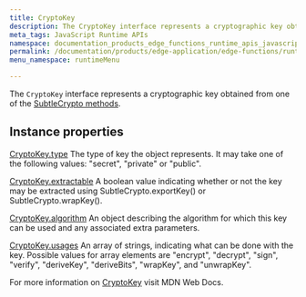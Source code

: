 ```yaml
---
title: CryptoKey
description: The CryptoKey interface represents a cryptographic key obtained from one of the SubleCrypto methods.
meta_tags: JavaScript Runtime APIs
namespace: documentation_products_edge_functions_runtime_apis_javascript_crypto_key
permalink: /documentation/products/edge-application/edge-functions/runtime-apis/javascript/crypto-key/
menu_namespace: runtimeMenu

---
```


The `CryptoKey` interface represents a cryptographic key obtained from one of the [SubtleCrypto methods](/en/documentation/products/edge-application/edge-functions/runtime-apis/javascript/subtle-crypto/).

## Instance properties

[CryptoKey.type](https://developer.mozilla.org/en-US/docs/Web/API/CryptoKey/type)
The type of key the object represents. It may take one of the following values: "secret", "private" or "public".

[CryptoKey.extractable](https://developer.mozilla.org/en-US/docs/Web/API/CryptoKey/extractable)
A boolean value indicating whether or not the key may be extracted using SubtleCrypto.exportKey() or SubtleCrypto.wrapKey().

[CryptoKey.algorithm](https://developer.mozilla.org/en-US/docs/Web/API/CryptoKey/algorithm)
An object describing the algorithm for which this key can be used and any associated extra parameters.

[CryptoKey.usages](https://developer.mozilla.org/en-US/docs/Web/API/CryptoKey/usages)
An array of strings, indicating what can be done with the key. Possible values for array elements are "encrypt", "decrypt", "sign", "verify", "deriveKey", "deriveBits", "wrapKey", and "unwrapKey".

For more information on [CryptoKey](https://developer.mozilla.org/en-US/docs/Web/API/CryptoKey) visit MDN Web Docs.
